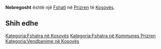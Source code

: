 {{Fshat në Kosovës
 | Emri                = Nebregosht
 | EmriAlt                = Nebregoshi,Nebregosht,Nebregoshte,Nebregoshtë,Nebregoste,Nebregošte,Nepergosht,Nepregoshte,Nepregoshtë,Nepregoste,Nepregošte,Небрегоште
 | Emri (Rasa dhanore) = 
 | Figura              = 
 | Shteti              = Kosovës
 | Komuna              = Prizren
 | Kodi postar         = 
 | Sipërfaqja          = 

 | Popullsia           = 

 | Regj. i popullsisë  = 
 | Dend. e popullsisë  = 
 | Faqja zyrtare       = 
 <!--- Koordinatat ----> 
 | Gjerësia            = 42.15
 | Gjatësia            = 20.82389
 | Lartësia            = 
}}
'''Nebregosht''' është një [[Fshati]] në [[Prizren]] të [[Kosovës]].

<!-- == Gjeografia == -->
<!-- == Historia == -->
<!-- == Demografia == -->
== Shih edhe ==
{{Komuna Prizren}}
{{Kosovo-Administrata-Cung}}

[[Kategoria:Fshatra në Kosovës]]
[[Kategoria:Fshatra në Kommunes Prizren]]
[[Kategoria:Vendbanime në Kosovës]]